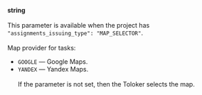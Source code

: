 **string**<br/><br/>This parameter is available when the project has `"assignments_issuing_type": "MAP_SELECTOR"`.<br/><br/>Map provider for tasks:

- `GOOGLE` — Google Maps.
- `YANDEX` — Yandex Maps.<br/><br/>If the parameter is not set, then the Toloker selects the map.